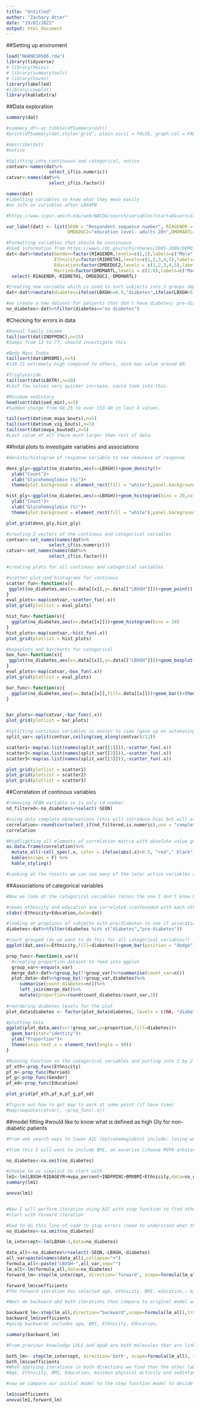 ```yaml
---
title: "Untitled"
author: "Zachary Atter"
date: "19/02/2022"
output: html_document
---
```

##Setting up enviroment
```r
load("NHANES0506.rda")
library(tidyverse)
# library(Hmisc)
# library(summarytools)
# library(haven)
library(labelled)
#library(cowplot)
library(kableExtra)
```

##Data exploration
```r
summary(dat)

#summary_df<-as_tibble(dfSummary(dat))
#print(dfSummary(dat,style='grid', plain.ascii = FALSE, graph.col = FALSE))

#describe(dat)
#notice

#Splitting into continuous and categorical, notice 
contvar<-names(dat%>%
                select_if(is.numeric))
catvar<-names(dat%>%
                select_if(is.factor))

names(dat)
#labelling variables so know what they mean easily
#no info on variables after LBXAPB

#https://www.icpsr.umich.edu/web/NACDA/search/variables?start=0&sort=STUDYID%20asc%2CDATASETID%20asc%2CSTARTPOS%20asc&STUDYQ=25504&EXTERNAL_FLAG=1&ARCHIVE=NACDA&rows=50 does not even contain any info on the later variables (I think they have been renamed)

var_label(dat) <- list(SEQN = "Respondent sequence number", RIAGENDR = "Gender",RIDAGEYR="Age at screening",RIDRETH1="Race/Ethnicity",
                       DMDEDUC2="education level- adults 20+",DMDMARTL="Martial status",INDFMINC="Annual family income",LBXGH="Glycohemoglobin (%)",BMXHT="Standing Height (cm)",BMXBMI="Body Mass Index (kg/m**2)",BMXWAIST="Waist Circumference (cm)",LBXTR="	Triglyceride (mg/dL)",LBDLDL="LDL-cholesterol (mg/dL)",LBXAPB="Apolipoprotein (B) (mg/dL)",valid_days="",valid_min="",cpm="",sed_min="minimum sedintary",light_min="minimum light exercise",active_min="minimum active exercise",sed_percent="sedintary percent",light_percent="light exercise percent",life_percent="",mod_percent="moderate exercise percent",vig_percent="vigarous exercise percent",lightlife_percent="",mvpa_percent="moderate to vigorous physical activity",active_percent="percent of physical activity",sed_bouted_30min="",num_mvpa_bouts="",num_vig_bouts="",mvpa_bouted="",vig_bouted="",guideline_min="")

#Formatting variables that should be continuous
#Used information from https://wwwn.cdc.gov/nchs/nhanes/2005-2006/DEMO_D.htm#RIDRETH1 to find labels for levels
dat<-dat%>%mutate(Gender=factor(RIAGENDR,levels=c(1,2),labels=c("Male","Female")),
                  Ethnicity=factor(RIDRETH1,levels=c(1,2,3,4,5),labels=c("Mexican American","Other Hispanic","Non-Hispanic White","Non-Hispanic Black","Other Race")),
                  Education=factor(DMDEDUC2,levels = c(1,2,3,4,5),labels=c("< 9th grade","9-11th grade","high school grade","Some College","College graduate")),
                  Married=factor(DMDMARTL,levels = c(1:6),labels=c("Married","Widowed","Divorced","Seperated","Never Married","Living with partner")))%>%
  select(-RIAGENDR,-RIDRETH1,-DMDEDUC2,-DMDMARTL)

#Creating new variable which is used to sort subjects into 3 groups depending on their Glycohemoglobin (%) we note that 49 patients had an NA reading for this measurement
dat<-dat%>%mutate(diabetes=ifelse(LBXGH>=6.5,"diabetes",ifelse(LBXGH>5.7,"pre-diabetes",ifelse(is.na(LBXGH)==F,"no diabetes",NA))))

#we create a new dataset for patients that don't have diabetes/ pre-diabetes (we have to take care as we have excluded the 49 NA values from this dataset.)
no_diabetes<-dat%>%filter(diabetes=="no diabetes")
```

#Checking for errors in data
```r
#Annual family income
tail(sort(dat$INDFMINC),n=15)
#Jumps from 13 to 77, should investigate this

#Body Mass Index
tail(sort(dat$BMXBMI),n=5)
#130.21 extremely high compared to others, norm max value around 60.

#Triglyceride
tail(sort(dat$LBXTR),n=10)
#Last few values very quicker increase, could look into this.

#Minimum sedintary
head(sort(dat$sed_min),n=5)
#Sudden change from 68.25 to over 153.40 in last 4 values.

tail(sort(dat$num_mvpa_bouts),n=5)
tail(sort(dat$num_vig_bouts),n=5)
tail(sort(dat$mvpa_bouted),n=5)
#Last value of all these much larger then rest of data.
```


##Inital plots to investigate variables and associations
```r
#denisty/histogram of response variable to see skewness of response

dens_gly<-ggplot(no_diabetes,aes(x=LBXGH))+geom_density()+
  ylab("Count")+
  xlab("Glycohemoglobin (%)")+
  theme(plot.background = element_rect(fill = "white"),panel.background = element_rect(fill = "white"),axis.line.x = element_line(color = "black"), axis.line.y = element_line(color = "black"),legend.background = element_rect(colour = "grey50"),panel.border = element_blank(),panel.grid.major = element_blank(), panel.grid.minor = element_blank(),axis.title=element_text(size=18,face="bold"),axis.text=element_text(size=18),axis.title.x = element_text(vjust=-0.1),legend.title=element_blank())

hist_gly<-ggplot(no_diabetes,aes(x=LBXGH))+geom_histogram(bins = 20,color="black",fill="white")+
  ylab("Count")+
  xlab("Glycohemoglobin (%)")+
  theme(plot.background = element_rect(fill = "white"),panel.background = element_rect(fill = "white"),axis.line.x = element_line(color = "black"), axis.line.y = element_line(color = "black"),legend.background = element_rect(colour = "grey50"),panel.border = element_blank(),panel.grid.major = element_blank(), panel.grid.minor = element_blank(),axis.title=element_text(size=18,face="bold"),axis.text=element_text(size=18),axis.title.x = element_text(vjust=-0.1),legend.title=element_blank())

plot_grid(dens_gly,hist_gly)
```

```r
#creating 2 vectors of the continous and categorical variables
contvar<-set_names(names(dat%>%
                select_if(is.numeric)))
catvar<-set_names(names(dat%>%
                select_if(is.factor)))

#creating plots for all continous and categorical variables

#scatter plot and histograms for continous
scatter_fun<-function(x){
 ggplot(no_diabetes,aes(x=.data[[x]],y=.data[["LBXGH"]]))+geom_point()
}
eval_plots<-map(contvar,~scatter_fun(.x))
plot_grid(plotlist = eval_plots)

hist_fun<-function(x){
  ggplot(no_diabetes,aes(x=.data[[x]]))+geom_histogram(bins = 10)
}
hist_plots<-map(contvar,~hist_fun(.x))
plot_grid(plotlist = hist_plots)

#bopxplots and barcharts for categorical
box_fun<-function(x){
 ggplot(no_diabetes,aes(x=.data[[x]],y=.data[["LBXGH"]]))+geom_boxplot()+theme(axis.text.x = element_text(angle = 90))
}
eval_plots<-map(catvar,~box_fun(.x))
plot_grid(plotlist = eval_plots)

bar_func<-function(x){
  ggplot(no_diabetes,aes(x=.data[[x]],fill=.data[[x]]))+geom_bar()+theme(axis.text.x = element_text(angle = 90),legend.position = "none")
}


bar_plots<-map(catvar,~bar_func(.x))
plot_grid(plotlist = bar_plots)
```

```r
#splitting continous variables so easier to view (gave up on automating the process)
split_var<-split(contvar,ceiling(seq_along(contvar)/12))

scatter1<-map(as.list(names(split_var[[1]])),~scatter_fun(.x))
scatter2<-map(as.list(names(split_var[[2]])),~scatter_fun(.x))
scatter3<-map(as.list(names(split_var[[3]])),~scatter_fun(.x))

plot_grid(plotlist = scatter1)
plot_grid(plotlist = scatter2)
plot_grid(plotlist = scatter3)
```

##Correlation of continous variables
```r
#removing SEQN variable as is only id number
nd_filtered<-no_diabetes%>%select(-SEQN)

#using only complete observations (this will introduce bias but will allow us to see associations that should exist even with the missing data unless systematic will need to look at how data was gathered etc)
correlation<-round(cor(select_if(nd_filtered,is.numeric),use = "complete.obs"),2)
correlation

#Highlighting all elements of correlation matrix with absolute value greater than 0.5
as.data.frame(correlation)%>%
  mutate_all(~cell_spec(.x, color = ifelse(abs(.x)>0.5, "red"," black"))) %>%
  kable(escape = F) %>%
  kable_styling()

#Looking at the results we can see many of the later active variables are highly correlated as would be expected therefore we should only select 1 (need to know more about their descriptions to choose) and maybe consult with a sport scientist at which excerise category is likely to be effect at reducing A1C (ie is any exercise effective or does it need to be moderate/vigorous?)
```

##Associations of categorical variables
```r
#Now we look at the categorical variables (minus the one I don't know how to code so is currently a continous variable)

#seems ethnicity and education are correlated (confounded with each other), only include one
xtabs(~Ethnicity+Education,data=dat)

#looking at proptions of subjects with pre/diabetes to see if assocation exists between this and categoical variable as will give an idea of if these variables have an effect on likelihood of having high gly
diabetes<-dat%>%filter(diabetes %in% c("diabetes","pre-diabetes"))

#count grouped (do we want to do this for all categorical variables?)
ggplot(dat,aes(x=Ethnicity,fill=diabetes))+geom_bar(position = "dodge")+theme(axis.text.x = element_text(angle = 90))

prop_func<-function(x_var){
  #creating proportion dataset to feed into ggplot
  group_var<-enquo(x_var)
  merge_dat<-dat%>%group_by(!!group_var)%>%summarise(count_var=n())
  plot_data<-dat%>%group_by(!!group_var,diabetes)%>%
     summarise(count_diabetes=n())%>%
     left_join(merge_dat)%>%
     mutate(proportion=round(count_diabetes/count_var,2))
  
#reordering diabetes levels for the plot
plot_data$diabetes <- factor(plot_data$diabetes, levels = c(NA, "diabetes", "pre-diabetes","no diabetes"))

#plotting data   
ggplot(plot_data,aes(x=!!group_var,y=proportion,fill=diabetes))+
  geom_bar(stat="identity")+
  ylab("Proportion")+
  theme(axis.text.x = element_text(angle = 90))
}

#Running function on the categorical variables and putting into 2 by 2 plot to view all at once
pf_eth<-prop_func(Ethnicity)
pf_m<-prop_func(Married)
pf_g<-prop_func(Gender)
pf_ed<-prop_func(Education)

plot_grid(pf_eth,pf_m,pf_g,pf_ed)

#figure out how to get map to work at some point (if have time)
#map(noquote(catvar), ~prop_func(.x))
```



##model  fitting
#would like to know what is defined as high Gly for non-diabetic patients
```r
#From web search ways to lower A1C (Gylcohemoglobin) include: losing weight(in particular not being overweight-related to BMI), exercise, eat more vegtables (lower carbs)-I am going to assume this is easier for people more 'well off'

#from this I will want to include BMI, an excerise (choose MVPA arbitary until know more about them [only want to choose one as know they are highly correlated to each other]), annual family income, age (affects weight and also not include married status as confounded with this, [this may also be confounded with other variables such as exercise etc]), ethnicity as diabetic proportion seems to vary significantly with ethnicity

no_diabetes<-na.omit(no_diabetes)

#choose lm as simplist to start with
lm1<-lm(LBXGH~RIDAGEYR+mvpa_percent+INDFMINC+BMXBMI+Ethnicity,data=no_diabetes)
summary(lm1)

anova(lm1)


#Now I will perform iteration using AIC with step function to find other models to compare to my intial one to see how they vary (will then need to consider other distributions)
#start with forward iteration

#had to do this line of code to stop errors (need to understand what this is actually doing though)
no_diabetes<-na.omit(no_diabetes)

lm_intercept<-lm(LBXGH~1,data=no_diabetes)

data_all<-no_diabetes%>%select(-SEQN,-LBXGH,-diabetes)
all_var=paste(names(data_all),collapse="+")
formula_all<-paste("LBXGH~",all_var,sep="")
lm_all<-lm(formula_all,data=no_diabetes)
forward_lm<-step(lm_intercept, direction='forward', scope=formula(lm_all),trace = 0)

forward_lm$coefficients
#The forward iteration has selected age, ethnicity, BMI, education,; minimum active time and seditary bouted 30 min 

#Next do backward abd both iterations then compare to original model and evaluate what needs to be done

backward_lm<-step(lm_all,direction="backward",scope=formula(lm_all),trace=0)
backward_lm$coefficients
#going backwards includes age, BMI, Ethnicity, Education,

summary(backward_lm)

#From previous knowledge LDLC and ApoB are both molecules that are linked to cardiovascular diseases and thus makes sense to be correlated with increase in Gly (may also be correlated with BMI)

both_lm<- step(lm_intercept, direction='both', scope=formula(lm_all), trace=0)
both_lm$coefficients
#When applying iterations in both directions we find that the other lab readings are no longer significant
#Age, Ethnicity, BMI, Education, minimun physical activity and sedintary bouted 30 min (agreeing with forward iteration of step function)

#now we compare our initial model to the step function model to decide if any changes need to be made (wold proberally also want to consult an expert/ google)

lm1$coefficients
anova(lm1,forward_lm)
```
